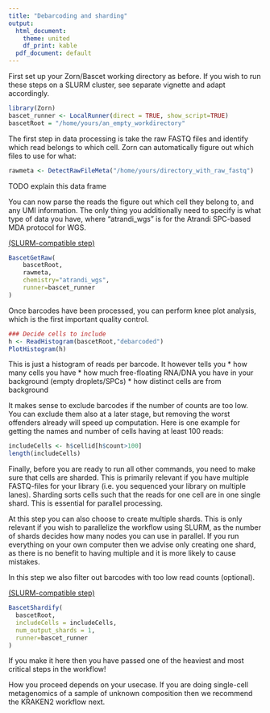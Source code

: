 ```yaml
---
title: "Debarcoding and sharding"
output:
  html_document:
    theme: united
    df_print: kable
  pdf_document: default
---
```



First set up your Zorn/Bascet working directory as before. If you wish to run
these steps on a SLURM cluster, see separate vignette and adapt accordingly.

```r
library(Zorn)
bascet_runner <- LocalRunner(direct = TRUE, show_script=TRUE)
bascetRoot = "/home/yours/an_empty_workdirectory"
```


The first step in data processing is take the raw FASTQ files and identify which
read belongs to which cell. Zorn can automatically figure out which files to use
for what:

```r
rawmeta <- DetectRawFileMeta("/home/yours/directory_with_raw_fastq")
```


TODO explain this data frame

You can now parse the reads the figure out which cell they belong to, and any UMI
information. The only thing you additionally need to specify is what type of data
you have, where "atrandi_wgs" is for the Atrandi SPC-based MDA protocol for WGS.

[(SLURM-compatible step)](slurm.html)

```r
BascetGetRaw(
    bascetRoot, 
    rawmeta,
    chemistry="atrandi_wgs",
    runner=bascet_runner
)
```


Once barcodes have been processed, you can perform knee plot analysis, which
is the first important quality control.

```r
### Decide cells to include
h <- ReadHistogram(bascetRoot,"debarcoded")
PlotHistogram(h)
```

This is just a histogram of reads per barcode. It however tells you
* how many cells you have
* how much free-floating RNA/DNA you have in your background (empty droplets/SPCs)
* how distinct cells are from background

It makes sense to exclude barcodes if the number of counts are too low. You can
exclude them also at a later stage, but removing the worst offenders already
will speed up computation. Here is one example for getting the names and number
of cells having at least 100 reads:

```r
includeCells <- h$cellid[h$count>100]   
length(includeCells)
```


Finally, before you are ready to run all other commands, you need to make
sure that cells are sharded. This is primarily relevant if you have multiple
FASTQ-files for your library (i.e. you sequenced your library on multiple lanes).
Sharding sorts cells such that the reads for one cell are in one single shard.
This is essential for parallel processing.

At this step you can also choose to create multiple shards. This is only relevant
if you wish to parallelize the workflow using SLURM, as the number of shards decides
how many nodes you can use in parallel. If you run everything on your own computer
then we advise only creating one shard, as there is no benefit to having multiple
and it is more likely to cause mistakes.

In this step we also filter out barcodes with too low read counts (optional).

[(SLURM-compatible step)](slurm.html)

```r
BascetShardify(
  bascetRoot,
  includeCells = includeCells,
  num_output_shards = 1,
  runner=bascet_runner
)
```


If you make it here then you have passed one of the heaviest and most critical
steps in the workflow!

How you proceed depends on your usecase. If you are doing single-cell metagenomics
of a sample of unknown composition then we recommend the KRAKEN2 workflow next.


